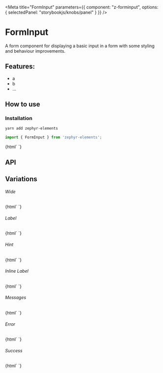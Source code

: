 

<Meta 
  title="FormInput"
  parameters={{
    component: "z-forminput",
    options: { selectedPanel: "storybookjs/knobs/panel" }
  }}
/>

# FormInput

A form component for displaying a basic input in a form with some styling and behaviour improvements.

## Features:

- a
- b
- ...

## How to use

### Installation

```bash
yarn add zephyr-elements
```

```js
import { FormInput } from 'zephyr-elements';
```

<Preview withToolbar>
  <Story name="Simple">
    {html`
      <z-forminput id="simple"></z-forminput>
    `}
  </Story>
</Preview>

## API

<Props of="z-forminput" />

## Variations

###### Wide

<Story name="Wide">
  {html`
    <z-forminput id="wide" wide></z-forminput>
  `}
</Story>

###### Label

<Story name="Label">
  {html`
    <z-forminput id="label" label="Name"></z-forminput>
  `}
</Story>

###### Hint 

<Story name="Hint">
  {html`
    <z-forminput id="label" label="Name" hint="Enter a unique username"></z-forminput>
  `}
</Story>

###### Inline Label

<Story name="Inline Label">
  {html`
    <z-forminput id="inline-label" label="Name" hint="Enter a unique username" inline></z-forminput>
  `}
</Story>

###### Messages

<Story name="Messages">
  {html`
    <z-forminput id="messages" label="Name" .messages=${['This is a message']}></z-forminput>
  `}
</Story>

###### Error

<Story name="Error">
  {html`
    <z-forminput id="error" label="Name" status="error"></z-forminput>
  `}
</Story>

###### Success 

<Story name="Success">
  {html`
    <z-forminput id="success" label="Name" status="success"></z-forminput>
  `}
</Story>
